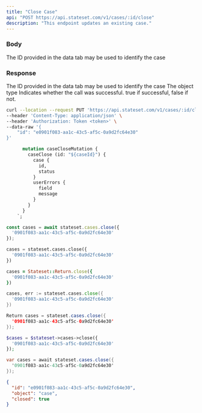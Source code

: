 ```yaml
---
title: "Close Case"
api: "POST https://api.stateset.com/v1/cases/:id/close"
description: "This endpoint updates an existing case."
---
```


### Body

<ParamField body="case_id" type="string">
  The ID provided in the data tab may be used to identify the case
</ParamField>

### Response

<ResponseField name="id" type="string">
  The ID provided in the data tab may be used to identify the case
</ResponseField>

<ResponseField name="object" type="string">
  The object type
</ResponseField>

<ResponseField name="success" type="number">
  Indicates whether the call was successful. true if successful, false if not.
</ResponseField>

<RequestExample>

```bash cURL
curl --location --request PUT 'https://api.stateset.com/v1/cases/:id/close' \
--header 'Content-Type: application/json' \
--header 'Authorization: Token <token>' \
--data-raw '{
    "id": "e0901f083-aa1c-43c5-af5c-0a9d2fc64e30"
}'
```

```graphQL GraphQL
      mutation caseCloseMutation {
        caseClose (id: "${caseId}") {
          case {
            id,
            status
          }
          userErrors {
            field
            message
          }
        }
      }
    `;
```
    

```js Node.js
const cases = await stateset.cases.close({
  '0901f083-aa1c-43c5-af5c-0a9d2fc64e30'
});
```

```python Python
cases = stateset.cases.close({
  '0901f083-aa1c-43c5-af5c-0a9d2fc64e30'
})
```

```ruby Ruby
cases = Stateset::Return.close({
  '0901f083-aa1c-43c5-af5c-0a9d2fc64e30'
})
```

```go Go
cases, err := stateset.cases.close({
  '0901f083-aa1c-43c5-af5c-0a9d2fc64e30'
})
```

```java Java
Return cases = stateset.cases.close({
  '0901f083-aa1c-43c5-af5c-0a9d2fc64e30'
});
```

```php PHP
$cases = $stateset->cases->close({
  '0901f083-aa1c-43c5-af5c-0a9d2fc64e30'
});
```

```csharp C#
var cases = await stateset.cases.close({
  '0901f083-aa1c-43c5-af5c-0a9d2fc64e30'
});
```


</RequestExample>

<ResponseExample>

```json Response
{
  "id": "e0901f083-aa1c-43c5-af5c-0a9d2fc64e30",
  "object": "case",
  "closed": true
}
```

</ResponseExample>
